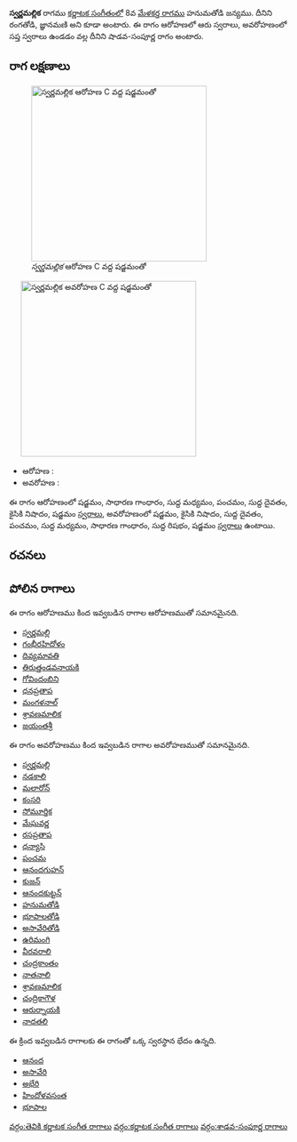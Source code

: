 {{Infobox ragam
	| name          	= స్వర్ణమల్లిక
	| synonym	    	= రంగతోడి, జ్ఞానమణి
	| mela          	= 
	| chakra        	= 
	| janaka        	= 
	| type          	= శాడవ-సంపూర్ణ
	| arohanam      	= {{svaraC|S|G2|M1|P|D1|N2|S'}} 
	| avarohanam    	= {{svaraC|S'|N2|D1|P|M1|G2|R1|S}}
	| jeeva         	=
	| chhaya        	=
	| nyasa         	=
	| vishesha      	= 
	| equivalent  		= 
}}
{{కర్ణాటక సంగీత రాగాలు}}
'''స్వర్ణమల్లిక''' రాగము [[కర్ణాటక సంగీతం]]లో 8వ [[మేళకర్త రాగము]] హనుమతోడి జన్యము. దీనిని రంగతోడి, జ్ఞానమణి అని కూడా అంటారు. ఈ రాగం ఆరోహణలో ఆరు స్వరాలు, అవరోహణంలో సప్త స్వరాలు ఉండడం వల్ల దీనిని షాడవ-సంపూర్ణ రాగం అంటారు.


==రాగ లక్షణాలు==
[[Image:svarnamallika_ar_kb2wiki.png|thumb|right|316px|''స్వర్ణమల్లిక'' ఆరోహణ C వద్ద షడ్జమంతో]]
	[[Image:svarnamallika_av_kb2wiki.png|thumb|right|316px|''స్వర్ణమల్లిక'' అవరోహణ C వద్ద షడ్జమంతో]]

* ఆరోహణ : {{svaraC|S|G2|M1|P|D1|N2|S'}} 
* అవరోహణ : {{svaraC|S'|N2|D1|P|M1|G2|R1|S}}

ఈ రాగం ఆరోహణంలో షడ్జమం, సాధారణ  గాంధారం, సుద్ద మధ్యమం, పంచమం, సుద్ద దైవతం, కైసికి నిషాదం, షడ్జమం [[స్వరాలు]], అవరోహణంలో షడ్జమం, కైసికి నిషాదం, సుద్ద దైవతం, పంచమం, సుద్ద మధ్యమం, సాధారణ  గాంధారం, సుద్ద  రిషభం, షడ్జమం [[స్వరాలు]] ఉంటాయి.

==రచనలు==



==పోలిన రాగాలు==
ఈ రాగం ఆరోహణము కింద ఇవ్వబడిన రాగాల ఆరోహణముతో సమానమైనది.
* [[స్వర్ణమల్లి]]
* [[గంభీరహిదోళం]]
* [[దివ్యమావతి]]
* [[తిరుత్తండవనాయకి]]
* [[గోవిందంబిని]]
* [[ ధనప్రతాప]]
* [[మంగళనాల్]]
* [[ శ్రావణమాలిక]]
* [[జయంతశ్రీ]]

ఈ రాగం అవరోహణము కింద ఇవ్వబడిన రాగాల అవరోహణముతో సమానమైనది.
* [[స్వర్ణమల్లి]]
* [[నడకాలి]]
* [[మలారోన్]]
* [[కంసరి]]
* [[సోమూర్తిక]]
* [[మేఘవర్ణ]]
* [[రసప్రతాప]]
* [[ధన్యాసి]]
* [[పంచమ]]
* [[ఆనందగుహన్]]
* [[కుజన్]]
* [[ఆనందకుట్టన్]]
* [[హనుమతోడి]]
* [[భూపాలతోడి]]
* [[అసావేరితోడి]]
* [[ఉరిమంగి]]
* [[వీరవరాలి]]
* [[చంద్రకాంతం]]
* [[నాతనాలి]]
* [[ శ్రావణమాలిక]]
* [[చంద్రికాగౌళ]]
* [[ఆరుర్నాయకి]]
* [[నాదతలి]]

ఈ క్రింద ఇవ్వబడిన రాగాలకు ఈ రాగంతో ఒక్క స్వరస్థాన భేదం ఉన్నది.
* [[ఆనంద]]
* [[ అసావేరి]]
* [[అభేరి]]
* [[హిందోళవసంత]]
* [[భూపాల]]



[[వర్గం:తెవికి కర్ణాటక సంగీత రాగాలు]]
[[వర్గం:కర్ణాటక సంగీత రాగాలు]]
[[వర్గం:శాడవ-సంపూర్ణ రాగాలు]]